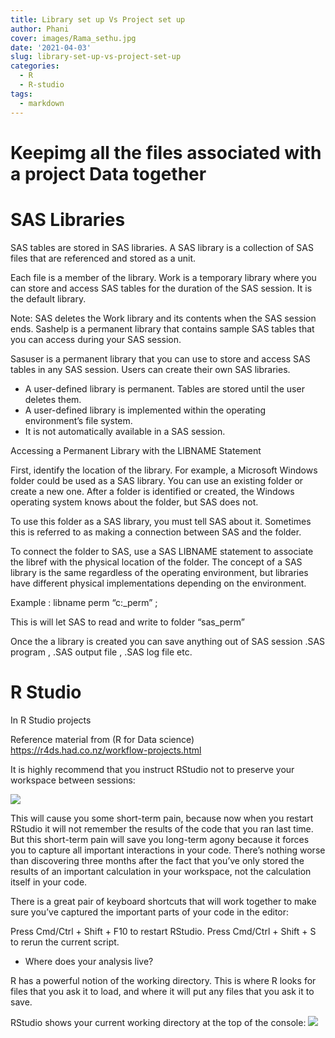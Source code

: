 ```yaml
---
title: Library set up Vs Project set up 
author: Phani
cover: images/Rama_sethu.jpg
date: '2021-04-03'
slug: library-set-up-vs-project-set-up
categories:
  - R
  - R-studio
tags:
  - markdown
---
```



# Keepimg all the files associated with a project Data together 

# SAS Libraries 

SAS tables are stored in SAS libraries. A SAS library is a collection of SAS files that are referenced and stored as a unit.

Each file is a member of the library. Work is a temporary library where you can store and access SAS tables for the duration of the SAS session. It is the default library. 

Note: SAS deletes the Work library and its contents when the SAS session ends. 
Sashelp is a permanent library that contains sample SAS tables that you can access during your SAS session. 

Sasuser is a permanent library that you can use to store and access SAS tables in any SAS session. Users can create their own SAS libraries. 

- A user-defined library is permanent. Tables are stored until the user deletes them. 
- A user-defined library is implemented within the operating environment’s file system. 
- It is not automatically available in a SAS session. 

Accessing a Permanent Library with the LIBNAME Statement 

First, identify the location of the library. For example, a Microsoft Windows folder could be used as a SAS library. You can use an existing folder or create a new one. After a folder is identified or created, the Windows operating system knows about the folder, but SAS does not. 

To use this folder as a SAS library, you must tell SAS about it. Sometimes this is referred to as making a connection between SAS and the folder. 

To connect the folder to SAS, use a SAS LIBNAME statement to associate the libref with the physical location of the folder. The concept of a SAS library is the same regardless of the operating environment, but libraries have different physical implementations depending on the environment. 

Example : libname perm "c:\sas_perm" ; 

This is will let SAS to read and write to folder "sas_perm"

Once the a library is created you can save anything out of SAS session .SAS  program , .SAS output file , .SAS log file etc. 

# R Studio

In R Studio projects 

Reference material from (R for Data science) <https://r4ds.had.co.nz/workflow-projects.html> 

It is highly recommend that you instruct RStudio not to preserve your workspace between sessions:

![](images/rstudio-workspace.jpg)


This will cause you some short-term pain, because now when you restart RStudio it will not remember the results of the code that you ran last time. But this short-term pain will save you long-term agony because it forces you to capture all important interactions in your code. There’s nothing worse than discovering three months after the fact that you’ve only stored the results of an important calculation in your workspace, not the calculation itself in your code.

There is a great pair of keyboard shortcuts that will work together to make sure you’ve captured the important parts of your code in the editor:

Press Cmd/Ctrl + Shift + F10 to restart RStudio.
Press Cmd/Ctrl + Shift + S to rerun the current script.

- Where does your analysis live?

R has a powerful notion of the working directory. This is where R looks for files that you ask it to load, and where it will put any files that you ask it to save. 

RStudio shows your current working directory at the top of the console:
![](images/rstudio-wd.png)
